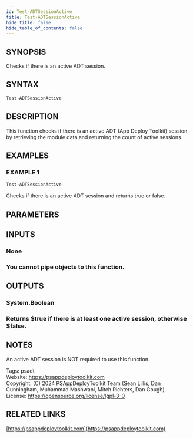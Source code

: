 ```yaml
---
id: Test-ADTSessionActive
title: Test-ADTSessionActive
hide_title: false
hide_table_of_contents: false
---
```


## SYNOPSIS

Checks if there is an active ADT session.

## SYNTAX

```powershell
Test-ADTSessionActive
```

## DESCRIPTION

This function checks if there is an active ADT (App Deploy Toolkit) session by retrieving the module data and returning the count of active sessions.

## EXAMPLES

### EXAMPLE 1

```powershell
Test-ADTSessionActive
```

Checks if there is an active ADT session and returns true or false.

## PARAMETERS

## INPUTS

### None

### You cannot pipe objects to this function.
## OUTPUTS

### System.Boolean

### Returns $true if there is at least one active session, otherwise $false.
## NOTES
An active ADT session is NOT required to use this function.

Tags: psadt<br />
Website: https://psappdeploytoolkit.com<br />
Copyright: (C) 2024 PSAppDeployToolkit Team (Sean Lillis, Dan Cunningham, Muhammad Mashwani, Mitch Richters, Dan Gough).<br />
License: https://opensource.org/license/lgpl-3-0

## RELATED LINKS

[https://psappdeploytoolkit.com](https://psappdeploytoolkit.com)
